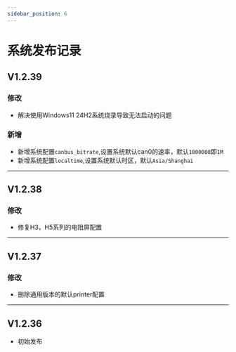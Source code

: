 ```yaml
---
sidebar_position: 6
---
```


# 系统发布记录

## V1.2.39

### 修改

- 解决使用Windows11 24H2系统烧录导致无法启动的问题

### 新增

- 新增系统配置`canbus_bitrate`,设置系统默认can0的速率，默认`1000000`即`1M`
- 新增系统配置`localtime`,设置系统默认时区，默认`Asia/Shanghai`

----

## V1.2.38

### 修改

- 修复H3，H5系列的电阻屏配置

----

## V1.2.37

### 修改

- 删除通用版本的默认printer配置

----

## V1.2.36

- 初始发布

